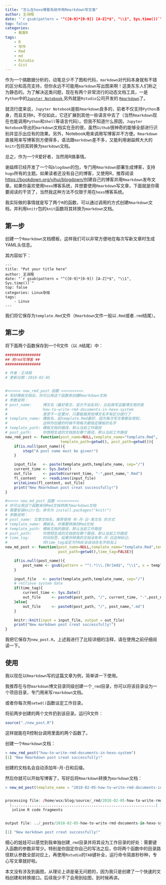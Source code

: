 ```yaml
---
title: "怎么在hexo博客系统中用Rmarkdown写文章"
author: 王诗翔
date: "`r gsub(pattern = "^([0-9]*[0-9]) [A-Z]*$", "\\1", Sys.time())`"
top: false
categories:
    - 极客R
tags:
    - R
    - 写作
    - Rmd
    - md
    - Rstudio
    - Gist
---
```


作为一个搞数据分析的，动笔总少不了图和代码，`markdown`对代码本身就有不错的区分和高亮支持，但你永远不可能用`markdown`写出图来啊！这类东东人们称之为静态的。为了解决这类问题，现在有两个非常流行的动态文档工具，一是`Python`中的[`Jupyter Notebook`](http://jupyter.org/),另外就是`Rstudio`公司开发的 [`Rmarkdown`](http://rmarkdown.rstudio.com/rmarkdown_websites.html#overview)了。

<!-- more -->

就流行度来说，`Jupyter Notebook`是胜`Rmarkdown`良多的，前者不仅支持`Python`本身，而且支持`R`，不仅如此，它还扩展到其他一些语言中去了（当然`Rmarkdown`现在也能调用`Python`和`Shell`等语言代码）。但我不知道什么原因，`Jupyter Notebook`导出的`markdown`文档实在丑的很，虽然`Github`很神奇的能够全部进行识别并显示出应有的效果。另外，Notebook用来调用写博客并不方便。`Rmarkdown`直接用来写博客则方便得多，语法跟`markdown`差不多，又能利用谢益辉大大的`knitr`包将其转换为`markdown`文档。

总之，作为一个R爱好者，当然用R搞事情。

谢益辉已经开发了一个叫`blogdown`的包，专门用`Rmarkdown`部署生成博客，支持`hugo`所有的主题。如果读者还没有自己的博客，又使用R，推荐阅读<https://bookdown.org/yihui/blogdown/>创建自己的博客并用`Rmarkdown`发布文章。如果你喜欢使用`hexo`博客系统，并想要使用`Rmarkdown`写文章，下面就是你需要阅读的干货了，当然我这种方法不仅限于用在`hexo`博客系统。

我实际做的事情就是写了两个`R`的函数，可以通过调用的方式创建`Rmarkdown`文档，并利用`knitr`包的`knit`函数将其转换为`markdown`文档。

## 第一步

创建一个`Rmarkdown`文档模板，这样我们可以非常方便地在每次写新文章时生成YAML头信息。

其内容如下：

```
---
title: "Put your title here"
author: 王诗翔
date: "`r gsub(pattern = "^([0-9]*[0-9]) [A-Z]*$", "\\1", Sys.time())`"
top: false
categories: Linux杂烩
tags:
    - Linux
---
```

我们将它保存为`template.Rmd`文件（`Rmarkdown`文件一般以`.Rmd`或者`.rmd`结尾）。


## 第二步

将下面两个函数保存到一个R文件（以`.R`结尾）中：

```R
################
## 用rmd写博客 ##
################

# 作者：王诗翔
# 更新日期：2018-02-05


#>>>>>> new_rmd_post 函数 <<<<<<<<<<
# 写好模板文档后，你可以用这个函数来创建Rmarkdown文档
# 参数说明：
# post_name:     博文名（最好英文，显示不会乱码），比如我写这篇博文用的是
#                how-to-write-rmd-documents-in-hexo-system
#                意思不一定要对，只要能跟其他博文名字有区分就行了
# template_name: 模板名，起template.Rmd最好，因为每次写文章都会用到，
#                这样你创建的时候不用每次都指定模板的名字
# template_path: 模板文档的路径，默认当前工作路径
# post_path:     你想把生成的文档放在哪个路径，默认当前工作路径
new_rmd_post <- function(post_name=NULL,template_name="template.Rmd",
                         template_path=getwd(), post_path=getwd()){
    if(is.null(post_name)){
        stop("A post name must be given!")
    }

    input_file   <- paste(template_path,template_name, sep="/")
    current_time <- Sys.Date()
    out_file     <- paste0(current_time, "-",post_name,".Rmd")
    fl_content   <- readLines(input_file)
    writeLines(fl_content, out_file)
    print("New Rmarkdown post creat successfully!")
}

#>>>>> new_md_post 函数 <<<<<<<<<<
# 你可以用这个函数来将Rmd文档转换为markdown文档
# 需要安装knitr包，命令为 install.packages("knitr")
# 参数说明：
# post_name: 文章文档名，推荐使用 年-月-日-英文名 的方式
# template_name: 模板名，你需要转换的Rmd文档
# template_path: 模板文档的路径，默认当前工作路径
# post_path:     你想把生成的文档放在哪个路径，默认当前工作路径
# time_tag:      时间标签，如果你转换的文档没有年-月-日这种标记，
#                将time_tag设定为TRUE会自动在名字前加上
new_md_post <- function(post_name=NULL,template_name="template.Rmd",template_path=getwd(),
                        post_path=getwd(),time_tag=FALSE){

    if(is.null(post_name)){
        post_name <- gsub(pattern = "^(.*)\\.[Rr]md$", "\\1", x = template_name)
    }

    input_file   <- paste(template_path,template_name, sep="/")
    # retrieve system date
    if(time_tag){
        current_time <- Sys.Date()
        out_file     <- paste0(post_path, "/", current_time, "-",post_name,".md")
    }else{
        out_file     <- paste0(post_path, "/", post_name,".md")
    }

    knitr::knit(input = input_file, output = out_file)
    print("New markdown post creat successfully!")
}

```

我把它保存为`new_post.R`，上述我进行了比较详细的注释，请在使用之前仔细阅读一下。

## 使用

我以现在以`Rmarkdown`写的这篇文章为例，简单讲一下使用。

我推荐在与你`markdown`博文目录同级创建一个`_rmd`目录，你可以将该目录设为一个项目目录，专门用来写`rmarkdown`文档。

或者你每次用`setwd()`函数设定工作目录。

将前两步创建的两个文件扔到该目录。运行R文件：

```R
source("./new_post.R")
```

这样就能在R控制台调用里面的两个函数了。

创建一个`Rmarkdown`文档：

```R
> new_rmd_post("how-to-write-rmd-documents-in-hexo-system")
[1] "New Rmarkdown post creat successfully!"
```

创建的文档名会自动添加年-月-日和后缀。

然后你就可以开始写博客了，写好后将`Rmarkdown`转换为`markdown`文档：


```R
> new_md_post(template_name = "2018-02-05-how-to-write-rmd-documents-in-hexo-system.Rmd", post_path = "../_posts")


processing file: /home/wsx/blog/source/_rmd/2018-02-05-how-to-write-rmd-documents-in-hexo-system.Rmd
  |.................................................................| 100%
   inline R code fragments


output file: ../_posts/2018-02-05-how-to-write-rmd-documents-in-hexo-system.md

[1] "New markdown post creat successfully!"
```

细心的娃娃可以感觉到我单独创建`_rmd`目录并将其设为工作目录的好处：需要键入函数的参数非常少。特别是你固定你自己的写法之后，你将两个函数中的目录路径默认参数全部对应上，再使用`Rstudio`的`TAB`键补全，运行命令简直秒秒种，专心写文章就好啦。


本文没有涉及到画图，从理论上讲是毫无问题的，因为我只是创建了一个快速的文档创建和转换接口。后续我少不了会用到绘图，到时候再讲。
